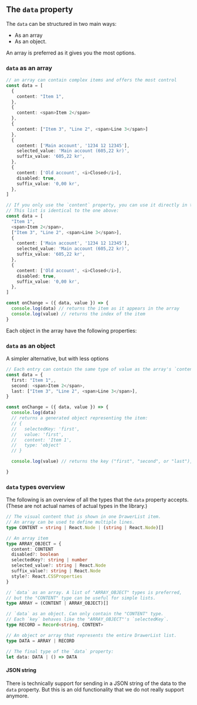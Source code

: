 
## The `data` property

The `data` can be structured in two main ways:

- As an array
- As an object.

An array is preferred as it gives you the most options.

### `data` as an array

```ts
// an array can contain complex items and offers the most control
const data = [
  {
    content: "Item 1",
  },
  {
    content: <span>Item 2</span>
  },
  {
    content: ["Item 3", "Line 2", <span>Line 3</span>]
  },
  {
    content: ['Main account', '1234 12 12345'],
    selected_value: 'Main account (605,22 kr)',
    suffix_value: '605,22 kr',
  },
  {
    content: ['Old account', <i>Closed</i>],
    disabled: true,
    suffix_value: '0,00 kr',
  },
]

// If you only use the `content` property, you can use it directly in the array.
// This list is identical to the one above:
const data = [
  "Item 1",
  <span>Item 2</span>,
  ["Item 3", "Line 2", <span>Line 3</span>],
  {
    content: ['Main account', '1234 12 12345'],
    selected_value: 'Main account (605,22 kr)',
    suffix_value: '605,22 kr',
  },
  {
    content: ['Old account', <i>Closed</i>],
    disabled: true,
    suffix_value: '0,00 kr',
  },
]

const onChange = ({ data, value }) => {
  console.log(data) // returns the item as it appears in the array
  console.log(value) // returns the index of the item
}
```

Each object in the array have the following properties:

<PropertiesTable props={DrawerListItem} />

### `data` as an object

A simpler alternative, but with less options

```ts
// Each entry can contain the same type of value as the array's `content` property
const data = {
  first: "Item 1",,
  second: <span>Item 2</span>,
  last: ["Item 3", "Line 2", <span>Line 3</span>],
}

const onChange = ({ data, value }) => {
  console.log(data)
  // returns a generated object representing the item:
  // {
  //   selectedKey: 'first',
  //   value: 'first',
  //   content: 'Item 1',
  //   type: 'object'
  // }

  console.log(value) // returns the key ("first", "second", or "last"), instead of an index

}

```

### `data` types overview

The following is an overview of all the types that the `data` property accepts. (These are not actual names of actual types in the library.)

```ts
// The visual content that is shown in one DrawerList item.
// An array can be used to define multiple lines.
type CONTENT = string | React.Node | (string | React.Node)[]

// An array item
type ARRAY_OBJECT = {
  content: CONTENT
  disabled?: boolean
  selectedKey?: string | number
  selected_value?: string | React.Node
  suffix_value?: string | React.Node
  style?: React.CSSProperties
}

// `data` as an array. A list of "ARRAY_OBJECT" types is preferred,
// but the "CONTENT" type can be useful for simple lists.
type ARRAY = (CONTENT | ARRAY_OBJECT)[]

// `data` as an object. Can only contain the "CONTENT" type.
// Each `key` behaves like the "ARRAY_OBJECT"'s `selectedKey`.
type RECORD = Record<string, CONTENT>

// An object or array that represents the entire DrawerList list.
type DATA = ARRAY | RECORD

// The final type of the `data` property:
let data: DATA | () => DATA
```

#### JSON string

There is technically support for sending in a JSON string of the data to the `data` property. But this is an old functionality that we do not really support anymore.
